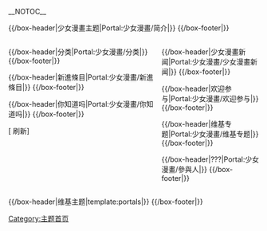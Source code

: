 <!-- 這個主題使用這個語法建立： subst:box portal skeleton| topic={{{topic}}}|  -->
__NOTOC__
<div align="center">
{{browsebar}}
</div>

{{/box-header|少女漫畫主题|Portal:少女漫畫/简介|}}
{{Portal:少女漫畫/简介}}
{{/box-footer|}}

<div style="float:left; width:60%;"> <!-- This width add to the the margin below to equal 100%-->

{{/box-header|分类|Portal:少女漫畫/分类|}}
{{Portal:少女漫畫/分类}}
{{/box-footer|}}

{{/box-header|新進條目|Portal:少女漫畫/新進條目|}}
{{Portal:少女漫畫/新進條目}}
{{/box-footer|}}

{{/box-header|你知道吗|Portal:少女漫畫/你知道吗|}}
{{Portal:少女漫畫/你知道吗}}
{{/box-footer|}}

[{{fullurl:Portal:少女漫畫|action=purge}} 刷新]

</div>

<div style="float:right; width:39%"> <!-- This margin should be right of the above -->

{{/box-header|少女漫畫新闻|Portal:少女漫畫/少女漫畫新闻|}}
{{Portal:少女漫畫/少女漫畫新闻}}
{{/box-footer|}}

{{/box-header|欢迎参与|Portal:少女漫畫/欢迎参与|}}
{{Portal:少女漫畫/欢迎参与}}
{{/box-footer|}}

{{/box-header|维基专题|Portal:少女漫畫/维基专题|}}
{{Portal:少女漫畫/维基专题}}
{{/box-footer|}}

{{/box-header|???|Portal:少女漫畫/參與人|}}
{{Portal:少女漫畫/參與人}}
{{/box-footer|}}

</div>

<div style="float:right; width:100%">
{{/box-header|维基主题|template:portals|}}
{{portals}}
{{/box-footer|}}

[[Category:主题首页|Category:主题首页]]